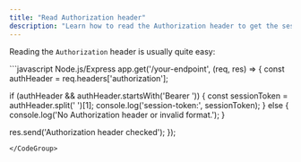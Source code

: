 ```yaml
---
title: "Read Authorization header"
description: "Learn how to read the Authorization header to get the session-token"
---
```


Reading the `Authorization` header is usually quite easy:

<CodeGroup>
```javascript Node.js/Express
app.get('/your-endpoint', (req, res) => {
  const authHeader = req.headers['authorization'];

  if (authHeader && authHeader.startsWith('Bearer ')) {
    const sessionToken = authHeader.split(' ')[1];
    console.log('session-token:', sessionToken);
  } else {
    console.log('No Authorization header or invalid format.');
  }

  res.send('Authorization header checked');
});
```
</CodeGroup>